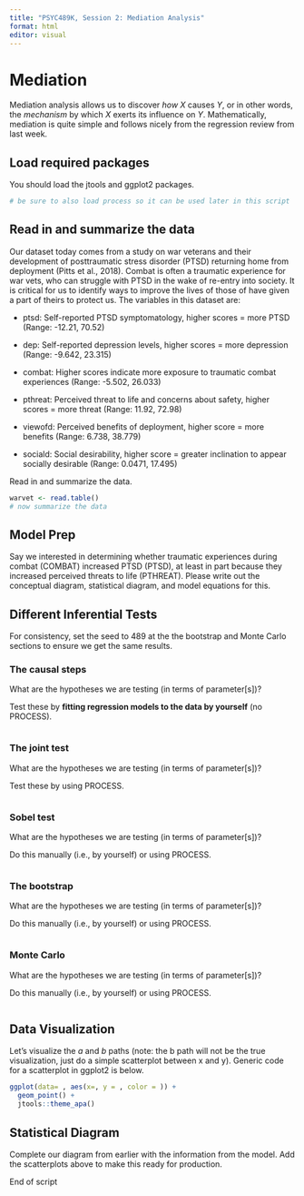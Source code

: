---
title: "PSYC489K, Session 2: Mediation Analysis"
format: html
editor: visual
---

# Mediation

Mediation analysis allows us to discover *how X* causes *Y*, or in other words, the *mechanism* by which *X* exerts its influence on *Y*. Mathematically, mediation is quite simple and follows nicely from the regression review from last week.

## Load required packages

You should load the jtools and ggplot2 packages.

```{r}
# be sure to also load process so it can be used later in this script
```

## Read in and summarize the data

Our dataset today comes from a study on war veterans and their development of posttraumatic stress disorder (PTSD) returning home from deployment (Pitts et al., 2018). Combat is often a traumatic experience for war vets, who can struggle with PTSD in the wake of re-entry into society. It is critical for us to identify ways to improve the lives of those of have given a part of theirs to protect us. The variables in this dataset are:

-   ptsd: Self-reported PTSD symptomatology, higher scores = more PTSD (Range: -12.21, 70.52)

-   dep: Self-reported depression levels, higher scores = more depression (Range: -9.642, 23.315)

-   combat: Higher scores indicate more exposure to traumatic combat experiences (Range: -5.502, 26.033)

-   pthreat: Perceived threat to life and concerns about safety, higher scores = more threat (Range: 11.92, 72.98)

-   viewofd: Perceived benefits of deployment, higher score = more benefits (Range: 6.738, 38.779)

-   sociald: Social desirability, higher score = greater inclination to appear socially desirable (Range: 0.0471, 17.495)

Read in and summarize the data.

```{r}
warvet <- read.table()
# now summarize the data
```

## Model Prep

Say we interested in determining whether traumatic experiences during combat (COMBAT) increased PTSD (PTSD), at least in part because they increased perceived threats to life (PTHREAT). Please write out the conceptual diagram, statistical diagram, and model equations for this.

## Different Inferential Tests

For consistency, set the seed to 489 at the the bootstrap and Monte Carlo sections to ensure we get the same results.

### The causal steps

What are the hypotheses we are testing (in terms of parameter\[s\])?

Test these by **fitting regression models to the data by yourself** (no PROCESS).

```{r}

```

### The joint test

What are the hypotheses we are testing (in terms of parameter\[s\])?

Test these by using PROCESS.

```{r}


```

### Sobel test

What are the hypotheses we are testing (in terms of parameter\[s\])?

Do this manually (i.e., by yourself) or using PROCESS.

```{r}

```

### The bootstrap

What are the hypotheses we are testing (in terms of parameter\[s\])?

Do this manually (i.e., by yourself) or using PROCESS.

```{r}

```

### Monte Carlo

What are the hypotheses we are testing (in terms of parameter\[s\])?

Do this manually (i.e., by yourself) or using PROCESS.

```{r}

```

## Data Visualization

Let's visualize the *a* and *b* paths (note: the b path will not be the true visualization, just do a simple scatterplot between x and y). Generic code for a scatterplot in ggplot2 is below.

```{r}
ggplot(data= , aes(x=, y = , color = )) + 
  geom_point() + 
  jtools::theme_apa()
```

## Statistical Diagram

Complete our diagram from earlier with the information from the model. Add the scatterplots above to make this ready for production.

End of script
